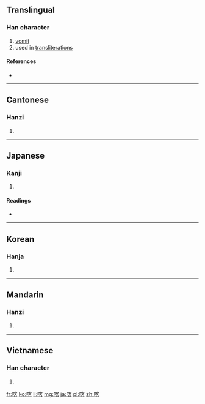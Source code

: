 ==Translingual==

===Han character===
{{Han char|rn=30|rad=口|as=09|sn=12|four=6306<sub>4</sub>|canj=口十竹口 (RJHR)|ids=⿰[[口]][[客]]}}

# [[vomit]]
# used in [[transliteration]]s

====References====
* {{Han ref|kx=0197.100|dkj=03896|dj=0418.310|hdz=10662.060|uh=5580|ud=21888|bh=B3D8|bd=46040}}

----

==Cantonese==

===Hanzi===
{{yue-hanzi|jyut=[[haak3]], [[kaa1]], [[kaa3]], [[kak1]]|y=haak3, ka1, ka3, kak1}}

# {{defn|lang=yue|sort=口09}}

----

==Japanese==

===Kanji===
{{ja-kanji|grade=|rs=口09}}

# {{defn|lang=ja|sort=口09}}

====Readings====
* {{ja-readings|on=[[かく]] (kaku)|kun=[[はく]] (haku)}}

----

==Korean==

===Hanja===
{{ko-hanja|hangeul=객|rv=gaek|mr=kaek}}

# {{defn|lang=ko|sort=口09}}

----

==Mandarin==

===Hanzi===
{{cmn-hanzi|pin=[[kā]] ([[ka1]]), [[kè]] ([[ke4]])|wg=k'a<sup>1</sup>, k'o<sup>4</sup>}}

# {{defn|lang=cmn|sort=口09}}

----

==Vietnamese==

===Han character===
{{vi-hantu|[[khách]], [[ca]]|rs=口09}}

# {{defn|lang=vi|sort=口09}}

[[fr:喀]]
[[ko:喀]]
[[li:喀]]
[[mg:喀]]
[[ja:喀]]
[[pl:喀]]
[[zh:喀]]